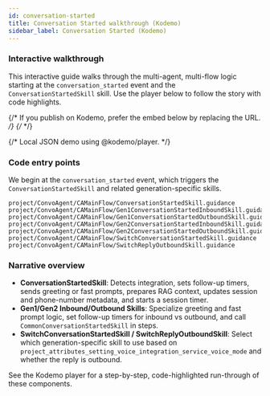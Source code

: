 ```yaml
---
id: conversation-started
title: Conversation Started walkthrough (Kodemo)
sidebar_label: Conversation Started (Kodemo)
---
```



### Interactive walkthrough

This interactive guide walks through the multi-agent, multi-flow logic starting at the `conversation_started` event and the `ConversationStartedSkill` skill. Use the player below to follow the story with code highlights.

{/* If you publish on Kodemo, prefer the embed below by replacing the URL. */}
{/* <KodemoEmbed embedUrl="https://app.kodemo.com/embed/REPLACE_WITH_PUBLICATION_ID" /> */}

{/* Local JSON demo using @kodemo/player. */}
<KodemoPlayer document={conversationStartedDoc} />

### Code entry points

We begin at the `conversation_started` event, which triggers the `ConversationStartedSkill` and related generation-specific skills.

```text
project/ConvoAgent/CAMainFlow/ConversationStartedSkill.guidance
project/ConvoAgent/CAMainFlow/Gen1ConversationStartedInboundSkill.guidance
project/ConvoAgent/CAMainFlow/Gen1ConversationStartedOutboundSkill.guidance
project/ConvoAgent/CAMainFlow/Gen2ConversationStartedInboundSkill.guidance
project/ConvoAgent/CAMainFlow/Gen2ConversationStartedOutboundSkill.guidance
project/ConvoAgent/CAMainFlow/SwitchConversationStartedSkill.guidance
project/ConvoAgent/CAMainFlow/SwitchReplyOutboundSkill.guidance
```

### Narrative overview

- **ConversationStartedSkill**: Detects integration, sets follow-up timers, sends greeting or fast prompts, prepares RAG context, updates session and phone-number metadata, and starts a session timer.
- **Gen1/Gen2 Inbound/Outbound Skills**: Specialize greeting and fast prompt logic, set follow-up timers for inbound vs outbound, and call `CommonConversationStartedSkill` in steps.
- **SwitchConversationStartedSkill / SwitchReplyOutboundSkill**: Select which generation-specific skill to use based on `project_attributes_setting_voice_integration_service_voice_mode` and whether the reply is outbound.

See the Kodemo player for a step-by-step, code-highlighted run-through of these components.


